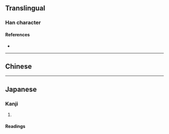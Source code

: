 {{also|氳}}
{{character info/new}}
==Translingual==

===Han character===
{{Han char|rn=84|rad=气|as=10|sn=14|four=|canj=ONABT|ids=⿹气昷}}

====References====
* {{Han ref|kx=0600.021|hdz=32013.090|uh=6C32|ud=27698}}

----

==Chinese==
{{zh-see|氳|sv}}

----

==Japanese==
{{ja-kanji forms|氲|氳}}

===Kanji===
{{ja-kanji|grade=|rs=气10|kyu=氳}}

# {{defn|lang=ja|sort=气10}}

====Readings====
{{ja-readings
|goon=うん
|kanon=うん
|kun=さかん-}}